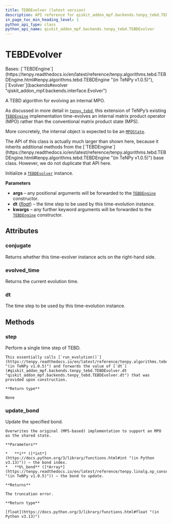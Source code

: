```yaml
---
title: TEBDEvolver (latest version)
description: API reference for qiskit_addon_mpf.backends.tenpy_tebd.TEBDEvolver in the latest version of qiskit-addon-mpf
in_page_toc_min_heading_level: 1
python_api_type: class
python_api_name: qiskit_addon_mpf.backends.tenpy_tebd.TEBDEvolver
---
```


# TEBDEvolver

<Class id="qiskit_addon_mpf.backends.tenpy_tebd.TEBDEvolver" isDedicatedPage={true} github="https://github.com/Qiskit/qiskit-addon-mpf/tree/stable/0.3/qiskit_addon_mpf/backends/tenpy_tebd/evolver.py#L29-L182" signature="TEBDEvolver(*args, dt=0.1, **kwargs)" modifiers="class">
  Bases: [`TEBDEngine`](https://tenpy.readthedocs.io/en/latest/reference/tenpy.algorithms.tebd.TEBDEngine.html#tenpy.algorithms.tebd.TEBDEngine "(in TeNPy v1.0.5)"), [`Evolver`](backends#evolver "qiskit_addon_mpf.backends.interface.Evolver")

  A TEBD algorithm for evolving an internal MPO.

  As discussed in more detail in [`tenpy_tebd`](backends-tenpy-tebd#module-qiskit_addon_mpf.backends.tenpy_tebd "qiskit_addon_mpf.backends.tenpy_tebd"), this extension of TeNPy’s existing [`TEBDEngine`](https://tenpy.readthedocs.io/en/latest/reference/tenpy.algorithms.tebd.TEBDEngine.html#tenpy.algorithms.tebd.TEBDEngine "(in TeNPy v1.0.5)") implementation time-evolves an internal matrix product operator (MPO) rather than the conventional matrix product state (MPS).

  More concretely, the internal object is expected to be an [`MPOState`](backends-tenpy-tebd-mpo-state "qiskit_addon_mpf.backends.tenpy_tebd.MPOState").

  <Admonition title="Warning" type="caution">
    The API of this class is actually much larger than shown here, because it inherits additional methods from the [`TEBDEngine`](https://tenpy.readthedocs.io/en/latest/reference/tenpy.algorithms.tebd.TEBDEngine.html#tenpy.algorithms.tebd.TEBDEngine "(in TeNPy v1.0.5)") base class. However, we do not duplicate that API here.
  </Admonition>

  Initialize a [`TEBDEvolver`](#qiskit_addon_mpf.backends.tenpy_tebd.TEBDEvolver "qiskit_addon_mpf.backends.tenpy_tebd.TEBDEvolver") instance.

  **Parameters**

  *   **args** – any positional arguments will be forwarded to the [`TEBDEngine`](https://tenpy.readthedocs.io/en/latest/reference/tenpy.algorithms.tebd.TEBDEngine.html#tenpy.algorithms.tebd.TEBDEngine "(in TeNPy v1.0.5)") constructor.
  *   **dt** ([*float*](https://docs.python.org/3/library/functions.html#float "(in Python v3.13)")) – the time step to be used by this time-evolution instance.
  *   **kwargs** – any further keyword arguments will be forwarded to the [`TEBDEngine`](https://tenpy.readthedocs.io/en/latest/reference/tenpy.algorithms.tebd.TEBDEngine.html#tenpy.algorithms.tebd.TEBDEngine "(in TeNPy v1.0.5)") constructor.

  ## Attributes

  ### conjugate

  <Attribute id="qiskit_addon_mpf.backends.tenpy_tebd.TEBDEvolver.conjugate">
    Returns whether this time-evolver instance acts on the right-hand side.
  </Attribute>

  ### evolved\_time

  <Attribute id="qiskit_addon_mpf.backends.tenpy_tebd.TEBDEvolver.evolved_time">
    Returns the current evolution time.
  </Attribute>

  ### dt

  <Attribute id="qiskit_addon_mpf.backends.tenpy_tebd.TEBDEvolver.dt">
    The time step to be used by this time-evolution instance.
  </Attribute>

  ## Methods

  ### step

  <Function id="qiskit_addon_mpf.backends.tenpy_tebd.TEBDEvolver.step" github="https://github.com/Qiskit/qiskit-addon-mpf/tree/stable/0.3/qiskit_addon_mpf/backends/tenpy_tebd/evolver.py#L78-L84" signature="step()">
    Perform a single time step of TEBD.

    This essentially calls [`run_evolution()`](https://tenpy.readthedocs.io/en/latest/reference/tenpy.algorithms.tebd.TEBDEngine.html#tenpy.algorithms.tebd.TEBDEngine.run_evolution "(in TeNPy v1.0.5)") and forwards the value of [`dt`](#qiskit_addon_mpf.backends.tenpy_tebd.TEBDEvolver.dt "qiskit_addon_mpf.backends.tenpy_tebd.TEBDEvolver.dt") that was provided upon construction.

    **Return type**

    None
  </Function>

  ### update\_bond

  <Function id="qiskit_addon_mpf.backends.tenpy_tebd.TEBDEvolver.update_bond" github="https://github.com/Qiskit/qiskit-addon-mpf/tree/stable/0.3/qiskit_addon_mpf/backends/tenpy_tebd/evolver.py#L86-L182" signature="update_bond(i, U_bond)">
    Update the specified bond.

    Overwrites the original (MPS-based) implementation to support an MPO as the shared state.

    **Parameters**

    *   **i** ([*int*](https://docs.python.org/3/library/functions.html#int "(in Python v3.13)")) – the bond index.
    *   **U\_bond** ([*Array*](https://tenpy.readthedocs.io/en/latest/reference/tenpy.linalg.np_conserved.Array.html#tenpy.linalg.np_conserved.Array "(in TeNPy v1.0.5)")) – the bond to update.

    **Returns**

    The truncation error.

    **Return type**

    [float](https://docs.python.org/3/library/functions.html#float "(in Python v3.13)")
  </Function>
</Class>

